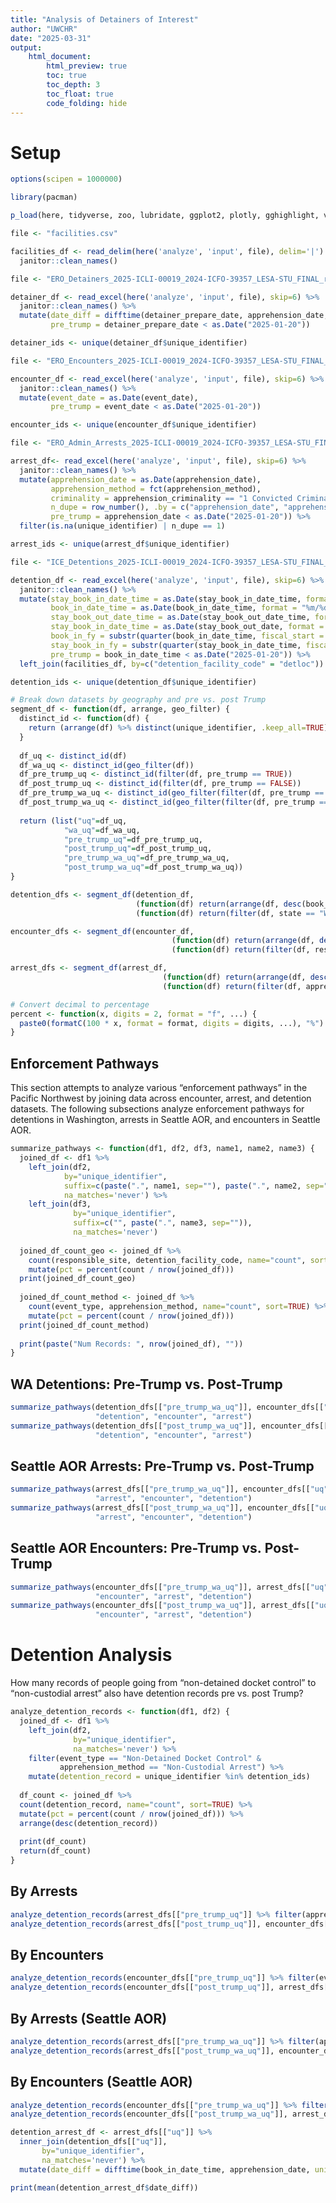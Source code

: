 ```yaml
---
title: "Analysis of Detainers of Interest"
author: "UWCHR"
date: "2025-03-31"
output:
    html_document:
        html_preview: true
        toc: true
        toc_depth: 3
        toc_float: true
        code_folding: hide
---
```


# Setup
```r
options(scipen = 1000000)

library(pacman)

p_load(here, tidyverse, zoo, lubridate, ggplot2, plotly, gghighlight, viridis, readxl, ggVennDiagram)
```

```r
file <- "facilities.csv"

facilities_df <- read_delim(here('analyze', 'input', file), delim='|') %>% 
  janitor::clean_names()
```

```r
file <- "ERO_Detainers_2025-ICLI-00019_2024-ICFO-39357_LESA-STU_FINAL_raw.xlsx"

detainer_df <- read_excel(here('analyze', 'input', file), skip=6) %>% 
  janitor::clean_names() %>% 
  mutate(date_diff = difftime(detainer_prepare_date, apprehension_date, units='days'),
         pre_trump = detainer_prepare_date < as.Date("2025-01-20"))

detainer_ids <- unique(detainer_df$unique_identifier)
```

```r
file <- "ERO_Encounters_2025-ICLI-00019_2024-ICFO-39357_LESA-STU_FINAL_raw.xlsx"

encounter_df <- read_excel(here('analyze', 'input', file), skip=6) %>% 
  janitor::clean_names() %>% 
  mutate(event_date = as.Date(event_date),
         pre_trump = event_date < as.Date("2025-01-20"))

encounter_ids <- unique(encounter_df$unique_identifier)
```

```r
file <- "ERO_Admin_Arrests_2025-ICLI-00019_2024-ICFO-39357_LESA-STU_FINAL_raw.xlsx"

arrest_df<- read_excel(here('analyze', 'input', file), skip=6) %>% 
  janitor::clean_names() %>% 
  mutate(apprehension_date = as.Date(apprehension_date),
         apprehension_method = fct(apprehension_method),
         criminality = apprehension_criminality == "1 Convicted Criminal",
         n_dupe = row_number(), .by = c("apprehension_date", "apprehension_method", "apprehension_criminality", "unique_identifier"),
         pre_trump = apprehension_date < as.Date("2025-01-20")) %>% 
  filter(is.na(unique_identifier) | n_dupe == 1)

arrest_ids <- unique(arrest_df$unique_identifier)
```

```r
file <- "ICE_Detentions_2025-ICLI-00019_2024-ICFO-39357_LESA-STU_FINAL_raw.xlsx"

detention_df <- read_excel(here('analyze', 'input', file), skip=6) %>% 
  janitor::clean_names() %>% 
  mutate(stay_book_in_date_time = as.Date(stay_book_in_date_time, format = "%m/%d/%Y %H:%M"),
         book_in_date_time = as.Date(book_in_date_time, format = "%m/%d/%Y %H:%M"),
         stay_book_out_date_time = as.Date(stay_book_out_date_time, format = "%m/%d/%Y %H:%M"),
         stay_book_in_date_time = as.Date(stay_book_out_date, format = "%m/%d/%Y %H:%M"),
         book_in_fy = substr(quarter(book_in_date_time, fiscal_start = 10, type = "year.quarter"), 1, 4),
         stay_book_in_fy = substr(quarter(stay_book_in_date_time, fiscal_start = 10, type = "year.quarter"), 1, 4),
         pre_trump = book_in_date_time < as.Date("2025-01-20")) %>% 
  left_join(facilities_df, by=c("detention_facility_code" = "detloc"))

detention_ids <- unique(detention_df$unique_identifier)
```

```r
# Break down datasets by geography and pre vs. post Trump
segment_df <- function(df, arrange, geo_filter) {
  distinct_id <- function(df) {
    return (arrange(df) %>% distinct(unique_identifier, .keep_all=TRUE))
  }
  
  df_uq <- distinct_id(df)
  df_wa_uq <- distinct_id(geo_filter(df))
  df_pre_trump_uq <- distinct_id(filter(df, pre_trump == TRUE))
  df_post_trump_uq <- distinct_id(filter(df, pre_trump == FALSE))
  df_pre_trump_wa_uq <- distinct_id(geo_filter(filter(df, pre_trump == TRUE)))
  df_post_trump_wa_uq <- distinct_id(geo_filter(filter(df, pre_trump == FALSE)))
  
  return (list("uq"=df_uq,
            "wa_uq"=df_wa_uq,
            "pre_trump_uq"=df_pre_trump_uq,
            "post_trump_uq"=df_post_trump_uq,
            "pre_trump_wa_uq"=df_pre_trump_wa_uq,
            "post_trump_wa_uq"=df_post_trump_wa_uq))
}

detention_dfs <- segment_df(detention_df,
                            (function(df) return(arrange(df, desc(book_in_date_time)))),
                            (function(df) return(filter(df, state == "WA"))))

encounter_dfs <- segment_df(encounter_df,
                                    (function(df) return(arrange(df, desc(event_date)))),
                                    (function(df) return(filter(df, responsible_aor == "Seattle Area of Responsibility"))))

arrest_dfs <- segment_df(arrest_df,
                                  (function(df) return(arrange(df, desc(apprehension_date)))),
                                  (function(df) return(filter(df, apprehension_aor == "Seattle Area of Responsibility"))))
```


```r
# Convert decimal to percentage
percent <- function(x, digits = 2, format = "f", ...) {
  paste0(formatC(100 * x, format = format, digits = digits, ...), "%")
}
```


## Enforcement Pathways
This section attempts to analyze various "enforcement pathways" in the Pacific Northwest by joining data across encounter, arrest, and detention datasets. The following subsections analyze enforcement pathways for detentions in Washington, arrests in Seattle AOR, and encounters in Seattle AOR.


```r
summarize_pathways <- function(df1, df2, df3, name1, name2, name3) {
  joined_df <- df1 %>% 
    left_join(df2,
            by="unique_identifier",
            suffix=c(paste(".", name1, sep=""), paste(".", name2, sep="")),
            na_matches='never') %>% 
    left_join(df3,
              by="unique_identifier",
              suffix=c("", paste(".", name3, sep="")),
              na_matches='never')
  
  joined_df_count_geo <- joined_df %>% 
    count(responsible_site, detention_facility_code, name="count", sort=TRUE) %>% 
    mutate(pct = percent(count / nrow(joined_df)))
  print(joined_df_count_geo)
  
  joined_df_count_method <- joined_df %>% 
    count(event_type, apprehension_method, name="count", sort=TRUE) %>% 
    mutate(pct = percent(count / nrow(joined_df)))
  print(joined_df_count_method)
  
  print(paste("Num Records: ", nrow(joined_df), ""))
}
```

## WA Detentions: Pre-Trump vs. Post-Trump
```r
summarize_pathways(detention_dfs[["pre_trump_wa_uq"]], encounter_dfs[["uq"]], arrest_dfs[["uq"]],
                   "detention", "encounter", "arrest")
summarize_pathways(detention_dfs[["post_trump_wa_uq"]], encounter_dfs[["uq"]], arrest_dfs[["uq"]],
                   "detention", "encounter", "arrest")
```

## Seattle AOR Arrests: Pre-Trump vs. Post-Trump
```r
summarize_pathways(arrest_dfs[["pre_trump_wa_uq"]], encounter_dfs[["uq"]], detention_dfs[["uq"]],
                   "arrest", "encounter", "detention")
summarize_pathways(arrest_dfs[["post_trump_wa_uq"]], encounter_dfs[["uq"]], detention_dfs[["uq"]],
                   "arrest", "encounter", "detention")
```

## Seattle AOR Encounters: Pre-Trump vs. Post-Trump
```r
summarize_pathways(encounter_dfs[["pre_trump_wa_uq"]], arrest_dfs[["uq"]], detention_dfs[["uq"]],
                   "encounter", "arrest", "detention")
summarize_pathways(encounter_dfs[["post_trump_wa_uq"]], arrest_dfs[["uq"]], detention_dfs[["uq"]],
                   "encounter", "arrest", "detention")
```


# Detention Analysis

How many records of people going from "non-detained docket control" to "non-custodial arrest" also have detention records pre vs. post Trump?

```r
analyze_detention_records <- function(df1, df2) {
  joined_df <- df1 %>% 
    left_join(df2,
              by="unique_identifier",
              na_matches='never') %>% 
    filter(event_type == "Non-Detained Docket Control" &
           apprehension_method == "Non-Custodial Arrest") %>% 
    mutate(detention_record = unique_identifier %in% detention_ids)  
  
  df_count <- joined_df %>% 
  count(detention_record, name="count", sort=TRUE) %>% 
  mutate(pct = percent(count / nrow(joined_df))) %>% 
  arrange(desc(detention_record))
  
  print(df_count)
  return(df_count)
}
```

## By Arrests
```r
analyze_detention_records(arrest_dfs[["pre_trump_uq"]] %>% filter(apprehension_date >= as.Date("2024-11-20")), encounter_dfs[["pre_trump_uq"]])
analyze_detention_records(arrest_dfs[["post_trump_uq"]], encounter_dfs[["uq"]])
```

## By Encounters
```r
analyze_detention_records(encounter_dfs[["pre_trump_uq"]] %>% filter(event_date >= as.Date("2024-11-20")), arrest_dfs[["pre_trump_uq"]])
analyze_detention_records(encounter_dfs[["post_trump_uq"]], arrest_dfs[["uq"]])
```

## By Arrests (Seattle AOR)
```r
analyze_detention_records(arrest_dfs[["pre_trump_wa_uq"]] %>% filter(apprehension_date >= as.Date("2024-11-20")), encounter_dfs[["pre_trump_uq"]])
analyze_detention_records(arrest_dfs[["post_trump_wa_uq"]], encounter_dfs[["uq"]])
```

## By Encounters (Seattle AOR)
```r
analyze_detention_records(encounter_dfs[["pre_trump_wa_uq"]] %>% filter(event_date >= as.Date("2024-11-20")), arrest_dfs[["pre_trump_uq"]])
analyze_detention_records(encounter_dfs[["post_trump_wa_uq"]], arrest_dfs[["uq"]])
```

```r
detention_arrest_df <- arrest_dfs[["uq"]] %>% 
  inner_join(detention_dfs[["uq"]],
       by="unique_identifier",
       na_matches='never') %>% 
  mutate(date_diff = difftime(book_in_date_time, apprehension_date, units='days'))

print(mean(detention_arrest_df$date_diff))
```